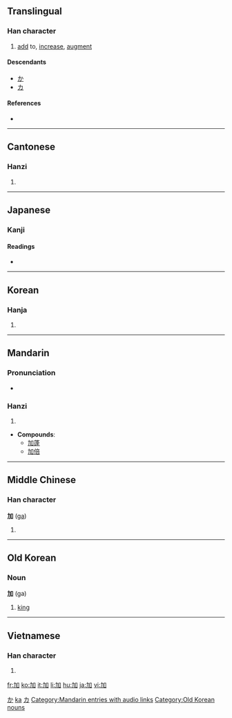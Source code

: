 ==Translingual==

===Han character===
{{Han char|rn=19|rad=力|as=03|sn=5|four=4600<sub>0</sub>|canj=大尸口 (KSR)}}

# [[add]] to, [[increase]], [[augment]]

====Descendants====
* [[か]]
* [[カ]]

====References====
* {{Han ref|kx=0146.130|dkj=02297|dj=0329.020|hdz=10366.010|uh=52A0|ud=21152|bh=A55B|bd=42331}}

[[Category:Han characters from which hiragana were derived|か]]
[[Category:Han characters from which kana were derived|ka]]
[[Category:Han characters from which katakana were derived|カ]]

----

==Cantonese==

===Hanzi===
{{yue-hanzi|jyut=|y=ga1}}

# {{defn|Cantonese|sort=力03}}

----

==Japanese==

===Kanji===
{{ja-kanji|grade=4|rs=力03}}

====Readings====
* {{ja-readings|on=[[か]] (ka)|kun=[[くわえる]] (kuwaeru), [[くわわる]] (kuwawaru), [[くわえて]] (kuwaete)}}

----

==Korean==

===Hanja===
{{ko-hanja|hangeul=[[가]]|rv=ga|mr=ka}}

# {{defn|Korean|sort=力03}}

----

==Mandarin==

===Pronunciation===
*{{audio|zh-jiā.ogg|audio}}

===Hanzi===
{{cmn-hanzi|pin=[[jiā]] ([[jia1]])|wg=chia<sup>1</sup>}}

# {{defn|Mandarin|sort=力03}}
* '''Compounds''':
** [[加蓬]]
** [[加倍]]
[[Category:Mandarin entries with audio links]]

----

==Middle Chinese==

===Han character===
'''加''' ([[ga]])

# {{defn|Middle Chinese|sort=力03}}

----

==Old Korean==

===Noun===
'''加''' (ga)

# {{Goguryeo}} {{Buyeo}} [[king]]

[[Category:Old Korean nouns]]

----

==Vietnamese==

===Han character===
{{vi-hantu|[[gia]], [[chơ]]|rs=力03}}

# {{defn|Vietnamese|sort=力03}}

[[fr:加]]
[[ko:加]]
[[it:加]]
[[li:加]]
[[hu:加]]
[[ja:加]]
[[vi:加]]
